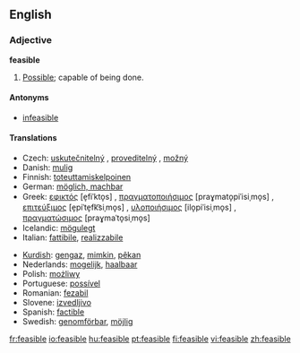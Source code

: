 ==English==

===Adjective===
'''feasible'''

# [[possible|Possible]]; capable of being done.

====Antonyms====
*[[infeasible]]

====Translations====
{{trans-top|possible, capable of being done}}
*Czech: [[uskutečnitelný]] {{m}}, [[proveditelný]] {{m}}, [[možný]] {{m}}
*Danish: [[mulig]]
*Finnish: [[toteuttamiskelpoinen]]
*German: [[möglich, machbar]]
*Greek: [[εφικτός]] [e̞fiˈkto̞s] {{m}}, [[πραγματοποιήσιμος]] [praɣmato̞piˈisiˌmo̞s] {{m}}, [[επιτεύξιμος]] [e̞piˈte̞fk͡siˌmo̞s] {{m}}, [[υλοποιήσιμος]] [ilo̞piˈisiˌmo̞s] {{m}}, [[πραγματώσιμος]] [praɣmaˈto̞siˌmo̞s] {{m}}
*Icelandic: [[mögulegt]]
*Italian: [[fattibile]], [[realizzabile]]
{{trans-mid}}
*[[Kurdish]]: [[gengaz]], [[mimkin]], [[pêkan]]
*Nederlands: [[mogelijk]], [[haalbaar]]
*Polish: [[możliwy]]
*Portuguese: [[possível]]
*Romanian: [[fezabil]]
*Slovene: [[izvedljivo]]
*Spanish: [[factible]]
*Swedish: [[genomförbar]], [[möjlig]]
{{trans-bottom}}

[[fr:feasible]]
[[io:feasible]]
[[hu:feasible]]
[[pt:feasible]]
[[fi:feasible]]
[[vi:feasible]]
[[zh:feasible]]